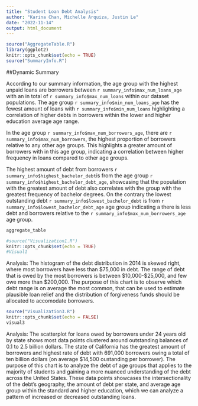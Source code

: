 ```yaml
---
title: "Student Loan Debt Analysis"
author: "Karina Chan, Michelle Arquiza, Justin Le"
date: "2022-11-14"
output: html_document
---
```


```r
source("AggregateTable.R")
library(ggplot2)
knitr::opts_chunk$set(echo = TRUE)
source("SummaryInfo.R")
```

<!--Dynamic Summary-->

##Dynamic Summary

According to our summary information, the age group with the highest unpaid loans are borrowers between `r summary_info$max_num_loans_age` with an in total of `r summary_info$max_num_loans` within our dataset populations. The age group `r summary_info$min_num_loans_age` has the fewest amount of loans with `r summary_info$min_num_loans` highlighting a correlation of higher debts in borrowers within the lower and higher education average age range.

In the age group `r summary_info$max_num_borrowers_age`, there are `r summary_info$max_num_borrowers`, the highest proportion of borrowers relative to any other age groups. This highlights a greater amount of borrowers with in this age group, indicating a correlation between higher frequency in loans compared to other age groups.

The highest amount of debt from borrowers `r summary_info$highest_bachelor_debt`is from the age group `r summary_info$highest_bachelor_debt_age`, showcasing that the population with the greatest amount of debt also correlates with the group with the greatest frequency of bachelor degrees. On the contrary the lowest outstanding debt `r summary_info$lowest_bachelor_debt` is from `r summary_info$lowest_bachelor_debt_age` age group indicating a there is less debt and borrowers relative to the `r summary_info$max_num_borrowers_age` age group.

<!-- Of that population, 59% have a Bachelor's degree and 68% have graduate degrees. Borrowers under 30 years old follow closely with on average \$23,924.46 of debt, with 60% having a Bachelor's degree and 73% with a graduate degree. -->

<!-- Age groups 50 to 60 years and above 60 years old have approximately the same average outstanding debt balance with \$40,600.07 and \$20352.67 respectively, but have a significantly lower borrower population (both age groups combined being 57% of the 30 to 50 year group and 55% of the under 30 age group). -->

<!-- Additionally, both age groups have a lower number of degrees, with the 50 to 60 year groups having 12% fewer bachelor degrees and 17% fewer graduate degrees than the under 30 age group and 11% and 12% fewer respectively than the 30 to 50 year group. Borrowers above 60 have even less with 31% and 37% fewer bachelor and graduate degrees than borrowers under 30 years old, and 30% and 32% fewer compared to age group 30 to 50 years. -->

<!-- Relative to other age groups, those under 30 years old have a higher proportion of higher education degrees, and while their average balance is overall lower than any other age group, they have a higher rate of borrowing loans. -->

<!-- Age group above 60 years has the lowest amount of borrowers, overall unpaid debt, and bachelor or graduate degree holders but have the second highest average outstanding balance relative to other age groups. -->

<!-- The age group 50 to 60 years has the greatest average debt balance per borrower but have less than half the number of borrowers compared to age group 30 to 50 years or borrowers under 30 years old. -->

<!--Table-->

```r
aggregate_table
```

<!--Chart 1-->

```r
#source("Visualization1.R")
knitr::opts_chunk$set(echo = TRUE)
#Visual1
```

Analysis: The histogram of the debt distribution in 2014 is skewed right, where most borrowers have less than \$75,000 in debt. The range of debt that is owed by the most borrowers is between \$10,000-\$25,000, and few owe more than \$200,000. The purpose of this chart is to observe which debt range is on average the most common, that can be used to estimate plausible loan relief and the distribution of forgiveness funds should be allocated to accomodate borrowers.

<!--Chart 2-->

```r
source("Visualization3.R")
knitr::opts_chunk$set(echo = FALSE)
visual3
```

Analysis: The scatterplot for loans owed by borrowers under 24 years old by state shows most data points clustered around outstanding balances of 0.1 to 2.5 billion dollars. The state of California has the greatest amount of borrowers and highest rate of debt with 691,000 borrowers owing a total of ten billion dollars (on average \$14,500 oustanding per borrower). The purpose of this chart is to analyze the debt of age groups that applies to the majority of students and gaining a more nuanced understanding of the debt across the United States. These data points showcases the intersectionality of the debt's geography, the amount of debt per state, and average age group within the standard and higher education, which we can analyze a pattern of increased or decreased outstanding loans.
